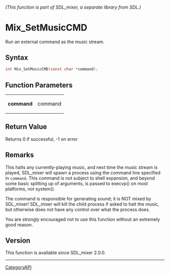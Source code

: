 ====== (This function is part of SDL_mixer, a separate library from SDL.) ======
= Mix_SetMusicCMD =

Run an external command as the music stream.

== Syntax ==

<syntaxhighlight lang='c'>
int Mix_SetMusicCMD(const char *command);
</syntaxhighlight>

== Function Parameters ==

{|
|'''command'''
|command
|}

== Return Value ==

Returns 0 if successful, -1 on error

== Remarks ==

This halts any currently-playing music, and next time the music stream is
played, SDL_mixer will spawn a process using the command line specified in
<code>command</code>. This command is not subject to shell expansion, and
beyond some basic splitting up of arguments, is passed to execvp() on most
platforms, not system().

The command is responsible for generating sound; it is NOT mixed by
SDL_mixer! SDL_mixer will kill the child process if asked to halt the
music, but otherwise does not have any control over what the process does.

You are strongly encouraged not to use this function without an extremely
good reason.

== Version ==

This function is available since SDL_mixer 2.0.0.

----
[[CategoryAPI]]


